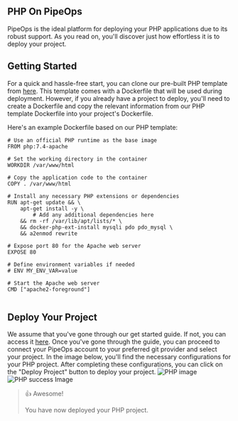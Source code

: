 ## PHP On PipeOps

PipeOps is the ideal platform for deploying your PHP applications due to its robust support. As you read on, you'll discover just how effortless it is to deploy your project.

## Getting Started

For a quick and hassle-free start, you can clone our pre-built PHP template from [here](https://github.com/pipeops-dev/pipeops-php). This template comes with a Dockerfile that will be used during deployment. However, if you already have a project to deploy, you'll need to create a Dockerfile and copy the relevant information from our PHP template Dockerfile into your project's Dockerfile.

Here's an example Dockerfile based on our PHP template:

```
# Use an official PHP runtime as the base image
FROM php:7.4-apache

# Set the working directory in the container
WORKDIR /var/www/html

# Copy the application code to the container
COPY . /var/www/html

# Install any necessary PHP extensions or dependencies
RUN apt-get update && \
    apt-get install -y \
        # Add any additional dependencies here
    && rm -rf /var/lib/apt/lists/* \
    && docker-php-ext-install mysqli pdo pdo_mysql \
    && a2enmod rewrite

# Expose port 80 for the Apache web server
EXPOSE 80

# Define environment variables if needed
# ENV MY_ENV_VAR=value

# Start the Apache web server
CMD ["apache2-foreground"]


```
## Deploy Your Project

We assume that you've gone through our get started guide. If not, you can access it [here](https://docs.pipeops.io/developers). Once you've gone through the guide, you can proceed to connect your PipeOps account to your preferred git provider and select your project. In the image below, you'll find the necessary configurations for your PHP project. After completing these configurations, you can click on the "Deploy Project" button to deploy your project.
![PHP image](/assets/nodejs.png)
![PHP success Image](https://res.cloudinary.com/djhh4kkml/image/upload/v1678875019/Pipeops/image_5_bhabno.png)


> 👍 Awesome!
> 
> You have now deployed your PHP project.